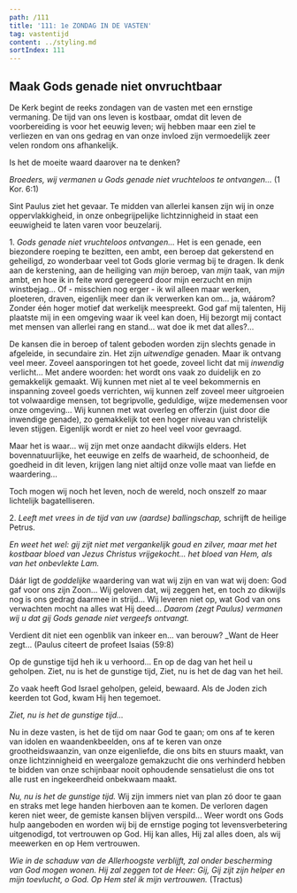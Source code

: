 ```yaml
---
path: /111
title: '111: 1e ZONDAG IN DE VASTEN'
tag: vastentijd
content: ../styling.md
sortIndex: 111
---
```



## Maak Gods genade niet onvruchtbaar

De Kerk begint de reeks zondagen van de vasten met een ernstige vermaning. De tijd van ons leven is kostbaar, omdat dit leven de voorbereiding is voor het eeuwig leven; wij hebben maar een ziel te verliezen en van ons gedrag en van onze invloed zijn vermoedelijk zeer velen rondom ons afhankelijk.

Is het de moeite waard daarover na te denken?

_Broeders, wij vermanen u Gods genade niet vruchteloos te ontvangen..._ (1 Kor. 6:1)

Sint Paulus ziet het gevaar. Te midden van allerlei kansen zijn wij in onze oppervlakkigheid, in onze onbegrijpelijke lichtzinnigheid in staat een eeuwigheid te laten varen voor beuzelarij.

1\. _Gods genade niet vruchteloos ontvangen..._ Het is een genade, een biezondere roeping te bezitten, een ambt, een beroep dat gekerstend en geheiligd, zo wonderbaar veel tot Gods glorie vermag bij te dragen. Ik denk aan de kerstening, aan de heiliging van _mijn_ beroep, van _mijn_ taak, van _mijn_ ambt, en hoe ik in feite word geregeerd door mijn eerzucht en mijn winstbejag... Of - misschien nog erger - ik wil alleen maar werken, ploeteren, draven, eigenlijk meer dan ik verwerken kan om... ja, wáárom? Zonder één hoger motief dat werkelijk meespreekt. God gaf mij talenten, Hij plaatste mij in een omgeving waar ik veel kan doen, Hij bezorgt mij contact met mensen van allerlei rang en stand... wat doe ik met dat alles?...

De kansen die in beroep of talent geboden worden zijn slechts genade in afgeleide, in secundaire zin. Het zijn _uitwendige_ genaden. Maar ik ontvang veel meer. Zoveel aansporingen tot het goede, zoveel licht dat mij _inwendig_ verlicht... Met andere woorden: het wordt ons vaak zo duidelijk en zo gemakkelijk gemaakt. Wij kunnen met niet al te veel bekommernis en inspanning zoveel goeds verrichten, wij kunnen zelf zoveel meer uitgroeien tot volwaardige mensen, tot begripvolle, geduldige, wijze medemensen voor onze omgeving... Wij kunnen met wat overleg en offerzin (juist door die inwendige genade), zo gemakkelijk tot een hoger niveau van christelijk leven stijgen. Eigenlijk wordt er niet zo heel veel voor gevraagd.

Maar het is waar... wij zijn met onze aandacht dikwijls elders. Het bovennatuurlijke, het eeuwige en zelfs de waarheid, de schoonheid, de goedheid in dit leven, krijgen lang niet altijd onze volle maat van liefde en waardering...

Toch mogen wij noch het leven, noch de wereld, noch onszelf zo maar lichtelijk bagatelliseren.

2\. _Leeft met vrees in de tijd van uw (aardse) ballingschap,_ schrijft de heilige Petrus.

_En weet het wel: gij zijt niet met vergankelijk goud en zilver, maar met het kostbaar bloed van Jezus Christus vrijgekocht... het bloed van Hem, als van het onbevlekte Lam._

Dáár ligt de _goddelijke_ waardering van wat wij zijn en van wat wij doen: God gaf voor ons zijn Zoon... Wij geloven dat, wij zeggen het, en toch zo dikwijls nog is ons gedrag daarmee in strijd... Wij leveren niet op, wat God van ons verwachten mocht na alles wat Hij deed... _Daarom (zegt Paulus) vermanen wij u dat gij Gods genade niet vergeefs ontvangt._

Verdient dit niet een ogenblik van inkeer en... van berouw? _Want de Heer zegt... (Paulus citeert de profeet Isaias (59:8)

<CenteredText italic>

Op de gunstige tijd heh ik u verhoord...
En op de dag van het heil u geholpen.
Ziet, nu is het de gunstige tijd,
Ziet, nu is het de dag van het heil.
</CenteredText>

Zo vaak heeft God Israel geholpen, geleid, bewaard. Als de Joden zich keerden tot God, kwam Hij hen tegemoet.

_Ziet, nu is het de gunstige tijd..._

Nu in deze vasten, is het de tijd om naar God te gaan; om ons af te keren van idolen en waandenkbeelden, ons af te keren van onze grootheidswaanzin, van onze eigenliefde, die ons bits en stuurs maakt, van onze lichtzinnigheid en weergaloze gemakzucht die ons verhinderd hebben te bidden van onze schijnbaar nooit ophoudende sensatielust die ons tot alle rust en ingekeerdheid onbekwaam maakt.

_Nu, nu is het de gunstige tijd._ Wij zijn immers niet van plan zó door te gaan en straks met lege handen hierboven aan te komen. De verloren dagen keren niet weer, de gemiste kansen blijven verspild... Weer wordt ons Gods hulp aangeboden en worden wij bij de ernstige poging tot levensverbetering uitgenodigd, tot vertrouwen op God. Hij kan alles, Hij zal alles doen, als wij meewerken en op Hem vertrouwen.

_Wie in de schaduw van de Allerhoogste verblijft, zal onder bescherming van God mogen wonen. Hij zal zeggen tot de Heer: Gij, Gij zijt zijn helper en mijn toevlucht, o God. Op Hem stel ik mijn vertrouwen._ (Tractus)
